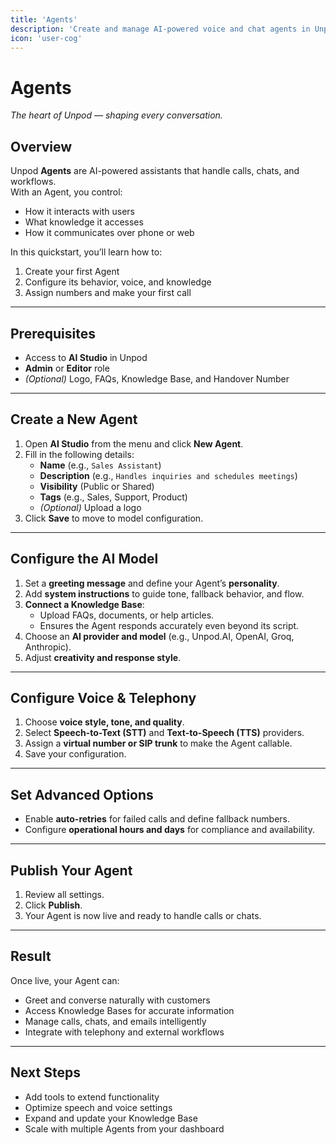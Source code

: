 ```yaml
---
title: 'Agents'
description: 'Create and manage AI-powered voice and chat agents in Unpod'
icon: 'user-cog'
---
```


# Agents  
_The heart of Unpod — shaping every conversation._

## Overview  

Unpod **Agents** are AI-powered assistants that handle calls, chats, and workflows.  
With an Agent, you control:  
- How it interacts with users  
- What knowledge it accesses  
- How it communicates over phone or web  

In this quickstart, you’ll learn how to:  
1. Create your first Agent  
2. Configure its behavior, voice, and knowledge  
3. Assign numbers and make your first call  

---

## Prerequisites  

- Access to **AI Studio** in Unpod  
- **Admin** or **Editor** role  
- _(Optional)_ Logo, FAQs, Knowledge Base, and Handover Number  

---

## Create a New Agent  

1. Open **AI Studio** from the menu and click **New Agent**.  
2. Fill in the following details:  
   - **Name** (e.g., `Sales Assistant`)  
   - **Description** (e.g., `Handles inquiries and schedules meetings`)  
   - **Visibility** (Public or Shared)  
   - **Tags** (e.g., Sales, Support, Product)  
   - _(Optional)_ Upload a logo  
3. Click **Save** to move to model configuration.  
---

## Configure the AI Model  

1. Set a **greeting message** and define your Agent’s **personality**.  
2. Add **system instructions** to guide tone, fallback behavior, and flow.  
3. **Connect a Knowledge Base**:  
   - Upload FAQs, documents, or help articles.  
   - Ensures the Agent responds accurately even beyond its script.  
4. Choose an **AI provider and model** (e.g., Unpod.AI, OpenAI, Groq, Anthropic).  
5. Adjust **creativity and response style**.  

---

## Configure Voice & Telephony  

1. Choose **voice style, tone, and quality**.  
2. Select **Speech-to-Text (STT)** and **Text-to-Speech (TTS)** providers.  
3. Assign a **virtual number or SIP trunk** to make the Agent callable.  
4. Save your configuration.  

---

## Set Advanced Options  

- Enable **auto-retries** for failed calls and define fallback numbers.  
- Configure **operational hours and days** for compliance and availability.  

---

## Publish Your Agent  

1. Review all settings.  
2. Click **Publish**.  
3. Your Agent is now live and ready to handle calls or chats.  

---

## Result  

Once live, your Agent can:  
- Greet and converse naturally with customers  
- Access Knowledge Bases for accurate information  
- Manage calls, chats, and emails intelligently  
- Integrate with telephony and external workflows  

---

## Next Steps  

- Add tools to extend functionality  
- Optimize speech and voice settings  
- Expand and update your Knowledge Base  
- Scale with multiple Agents from your dashboard  

